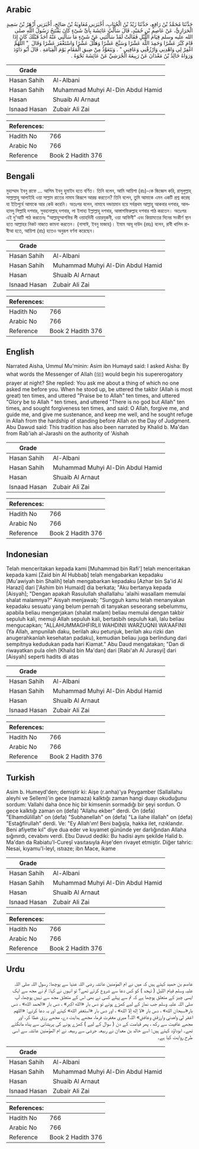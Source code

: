 ## Arabic


<div dir="rtl" lang="ar" style={{fontSize:'larger',backgroundColor:'#f8f9fa',padding:20}}>
حَدَّثَنَا مُحَمَّدُ بْنُ رَافِعٍ، حَدَّثَنَا زَيْدُ بْنُ الْحُبَابِ، أَخْبَرَنِي مُعَاوِيَةُ بْنُ صَالِحٍ، أَخْبَرَنِي أَزْهَرُ بْنُ سَعِيدٍ الْحَرَازِيُّ، عَنْ عَاصِمِ بْنِ حُمَيْدٍ، قَالَ سَأَلْتُ عَائِشَةَ بِأَىِّ شَىْءٍ كَانَ يَفْتَتِحُ رَسُولُ اللَّهِ صلى الله عليه وسلم قِيَامَ اللَّيْلِ فَقَالَتْ لَقَدْ سَأَلْتَنِي عَنْ شَىْءٍ مَا سَأَلَنِي عَنْهُ أَحَدٌ قَبْلَكَ كَانَ إِذَا قَامَ كَبَّرَ عَشْرًا وَحَمِدَ اللَّهَ عَشْرًا وَسَبَّحَ عَشْرًا وَهَلَّلَ عَشْرًا وَاسْتَغْفَرَ عَشْرًا وَقَالَ ‏ "‏ اللَّهُمَّ اغْفِرْ لِي وَاهْدِنِي وَارْزُقْنِي وَعَافِنِي ‏"‏ ‏.‏ وَيَتَعَوَّذُ مِنْ ضِيقِ الْمَقَامِ يَوْمَ الْقِيَامَةِ ‏.‏ قَالَ أَبُو دَاوُدَ وَرَوَاهُ خَالِدُ بْنُ مَعْدَانَ عَنْ رَبِيعَةَ الْجُرَشِيِّ عَنْ عَائِشَةَ نَحْوَهُ ‏.‏
</div>
<div style={{backgroundColor:'#f8f9fa',padding:20, marginBottom: 10}}><table> <thead> <tr> <th>Grade</th> <th></th> </tr> </thead> <tbody> <tr><td>Hasan Sahih</td><td>Al-Albani</td></tr><tr><td>Hasan Sahih</td><td>Muhammad Muhyi Al-Din Abdul Hamid</td></tr><tr><td>Hasan</td><td>Shuaib Al Arnaut</td></tr><tr><td>Isnaad Hasan</td><td>Zubair Ali Zai</td></tr></tbody></table><table> <thead> <tr> <th>References:</th> <th></th> </tr> </thead> <tbody><tr><td>Hadith No</td><td>766</td></tr><tr><td>Arabic No</td><td>766</td></tr><tr><td>Reference</td><td>Book 2 Hadith 376</td></tr></tbody></table></div>

## Bengali


<div dir="ltr" lang="bn" style={{fontSize:'larger',backgroundColor:'#f8f9fa',padding:20}}>
মুহাম্মাদ ইবনু রাফে ... আসিম ইবনু হুমাইদ হতে বর্ণিত। তিনি বলেন, আমি আয়িশা (রাঃ)-কে জিজ্ঞেস করি, রাসূলুল্লাহ্ সাল্লাল্লাহু আলাইহি ওয়া সাল্লাম রাতের নামায কিরূপে আরম্ভ করতেন? তিনি বলেন, তুমি আমাকে এমন একটি প্রশ্ন করেছ যা ইতিপূর্বে আমাকে আর কেউ করেনি। অতঃপর বলেন, নামাযে দন্ডায়মান হয়ে সর্বপ্রথম আল্লাহু আকবার দশবার, আলহামদু লিল্লাহি দশবার, সুবহানাল্লাহ্ দশবার, লা ইলাহা ইল্লাল্লাহু দশবার, আস্তাগফিরুল্লাহ দশবার পাঠ করতেন। অতঃপর এই দু’আটি পাঠ করতেনঃ “আল্লাহুম্মাগফির লী ওয়াহদিনী ওয়ারযুকনী, ওয়া আফিনী” এবং কিয়ামতের দিনের সংকীর্ণ স্থান হতে আল্লাহর নিকট নাজাত কামনা করতেন। (নাসাঈ, ইবনু মাজাহ)। ইমাম আবূ দাউদ (রহঃ) বলেন, রাবী খালিদ রাবীআ হতে, আয়িশা (রাঃ) হতেও অনুরূপ বর্ণনা করেছেন।
</div>
<div style={{backgroundColor:'#f8f9fa',padding:20, marginBottom: 10}}><table> <thead> <tr> <th>Grade</th> <th></th> </tr> </thead> <tbody> <tr><td>Hasan Sahih</td><td>Al-Albani</td></tr><tr><td>Hasan Sahih</td><td>Muhammad Muhyi Al-Din Abdul Hamid</td></tr><tr><td>Hasan</td><td>Shuaib Al Arnaut</td></tr><tr><td>Isnaad Hasan</td><td>Zubair Ali Zai</td></tr></tbody></table><table> <thead> <tr> <th>References:</th> <th></th> </tr> </thead> <tbody><tr><td>Hadith No</td><td>766</td></tr><tr><td>Arabic No</td><td>766</td></tr><tr><td>Reference</td><td>Book 2 Hadith 376</td></tr></tbody></table></div>

## English


<div dir="ltr" lang="en" style={{fontSize:'larger',backgroundColor:'#f8f9fa',padding:20}}>
Narrated Aisha, Ummul Mu'minin: Asim ibn Humayd said: I asked Aisha: By what words the Messenger of Allah (ﷺ) would begin his supererogatory prayer at night? She replied: You ask me about a thing of which no one asked me before you. When he stood up, be uttered the takbir (Allah is most great) ten times, and uttered "Praise be to Allah" ten times, and uttered "Glory be to Allah " ten times, and uttered "There is no god but Allah" ten times, and sought forgiveness ten times, and said: O Allah, forgive me, and guide me, and give me sustenance, and keep me well, and he sought refuge in Allah from the hardship of standing before Allah on the Day of Judgment. Abu Dawud said: This tradition has also been narrated by Khalid b. Ma'dan from Rab'iah al-Jarashi on the authority of 'Aishah
</div>
<div style={{backgroundColor:'#f8f9fa',padding:20, marginBottom: 10}}><table> <thead> <tr> <th>Grade</th> <th></th> </tr> </thead> <tbody> <tr><td>Hasan Sahih</td><td>Al-Albani</td></tr><tr><td>Hasan Sahih</td><td>Muhammad Muhyi Al-Din Abdul Hamid</td></tr><tr><td>Hasan</td><td>Shuaib Al Arnaut</td></tr><tr><td>Isnaad Hasan</td><td>Zubair Ali Zai</td></tr></tbody></table><table> <thead> <tr> <th>References:</th> <th></th> </tr> </thead> <tbody><tr><td>Hadith No</td><td>766</td></tr><tr><td>Arabic No</td><td>766</td></tr><tr><td>Reference</td><td>Book 2 Hadith 376</td></tr></tbody></table></div>

## Indonesian


<div dir="ltr" lang="id" style={{fontSize:'larger',backgroundColor:'#f8f9fa',padding:20}}>
Telah menceritakan kepada kami [Muhammad bin Rafi'] telah menceritakan kepada kami [Zaid bin Al Hubbab] telah mengabarkan kepadaku [Mu'awiyah bin Shalih] telah mengabarkan kepadaku [Azhar bin Sa'id Al Harazi] dari ['Ashim bin Humaid] dia berkata; "Aku bertanya kepada [Aisyah]; "Dengan apakah Rasulullah shallallahu 'alaihi wasallam memulai shalat malamnya?" Aisyah menjawab; "Sungguh kamu telah menanyakan kepadaku sesuatu yang belum pernah di tanyakan seseorang sebelummu, apabila beliau mengerjakan (shalat malam) beliau memulai dengan takbir sepuluh kali, memuji Allah sepuluh kali, bertasbih sepuluh kali, lalu beliau mengucapkan; "ALLAHUMMAGHFIRLII WAHDINII WARZUQNII WA'AAFINII (Ya Allah, ampunilah daku, berilah aku petunjuk, berilah aku rizki dan anugerahkanlah kesehatan padaku), kemudian beliau juga berlindung dari sempitnya kedudukan pada hari Kiamat." Abu Daud mengatakan; "Dan di riwayatkan pula oleh [Khalid bin Ma'dan] dari [Rabi'ah Al Jurasyi] dari [Aisyah] seperti hadits di atas
</div>
<div style={{backgroundColor:'#f8f9fa',padding:20, marginBottom: 10}}><table> <thead> <tr> <th>Grade</th> <th></th> </tr> </thead> <tbody> <tr><td>Hasan Sahih</td><td>Al-Albani</td></tr><tr><td>Hasan Sahih</td><td>Muhammad Muhyi Al-Din Abdul Hamid</td></tr><tr><td>Hasan</td><td>Shuaib Al Arnaut</td></tr><tr><td>Isnaad Hasan</td><td>Zubair Ali Zai</td></tr></tbody></table><table> <thead> <tr> <th>References:</th> <th></th> </tr> </thead> <tbody><tr><td>Hadith No</td><td>766</td></tr><tr><td>Arabic No</td><td>766</td></tr><tr><td>Reference</td><td>Book 2 Hadith 376</td></tr></tbody></table></div>

## Turkish


<div dir="ltr" lang="tr" style={{fontSize:'larger',backgroundColor:'#f8f9fa',padding:20}}>
Asim b. Humeyd'den; demiştir ki: Aişe (r.anha)'ya Peygamber (Sallallahu aleyhi ve Sellem)'in gece (namaza) kalktığı zaman hangi duayı okuduğunu sordum: Vallahi daha önce hiç bir kimsenin sormadığı bir şeyi sordun. O gece kalktığı zaman on (defa) "Allahu ekber" derdi. On (defa) "Elhamdülillah" on (defa) "Subhanellah" on (defa) "La ilahe illallah" on (defa) "Estağfirullah" derdi. Ve: "Ey Allah'ım! Beni bağışla, hakka ilet, rızıklandır. Beni afiyette kıl" diye dua eder ve kıyamet gününde yer darlığından Allaha sığınırdı, cevabını verdi. Ebu Davud dediki: Bu hadisi aynı şekilde Halid b. Ma'dan da Rabiatu'l-Cureşî vasıtasıyla Aişe'den rivayet etmiştir. Diğer tahric: Nesai, kıyamu'l-leyl, ıstıaze; ibn Mace, ikame
</div>
<div style={{backgroundColor:'#f8f9fa',padding:20, marginBottom: 10}}><table> <thead> <tr> <th>Grade</th> <th></th> </tr> </thead> <tbody> <tr><td>Hasan Sahih</td><td>Al-Albani</td></tr><tr><td>Hasan Sahih</td><td>Muhammad Muhyi Al-Din Abdul Hamid</td></tr><tr><td>Hasan</td><td>Shuaib Al Arnaut</td></tr><tr><td>Isnaad Hasan</td><td>Zubair Ali Zai</td></tr></tbody></table><table> <thead> <tr> <th>References:</th> <th></th> </tr> </thead> <tbody><tr><td>Hadith No</td><td>766</td></tr><tr><td>Arabic No</td><td>766</td></tr><tr><td>Reference</td><td>Book 2 Hadith 376</td></tr></tbody></table></div>

## Urdu


<div dir="rtl" lang="ur" style={{fontSize:'larger',backgroundColor:'#f8f9fa',padding:20}}>
عاصم بن حمید کہتے ہیں کہ میں نے ام المؤمنین عائشہ رضی اللہ عنہا سے پوچھا: رسول اللہ صلی اللہ علیہ وسلم قیام اللیل ( تہجد ) کو کس دعا سے شروع کرتے تھے؟ تو انہوں نے کہا: تم نے مجھ سے ایک ایسی چیز کے متعلق پوچھا ہے کہ تم سے پہلے کسی نے بھی اس کے متعلق مجھ سے نہیں پوچھا، آپ صلی اللہ علیہ وسلم جب نماز کے لیے کھڑے ہوتے تو دس بار «الله اكبر» ، دس بار «الحمد الله» ، دس بار«سبحان الله» ، دس بار «لا إله إلا الله» ، اور دس بار «استغفر الله» کہتے اور یہ دعا کرتے: «اللهم اغفر لي واهدني وارزقني وعافني» اللہ! میری مغفرت فرما، مجھے ہدایت دے، مجھے رزق عطا کر، اور مجھے عافیت سے رکھ ، پھر قیامت کے دن ( سوال کے لیے ) کھڑے ہونے کی پریشانی سے پناہ مانگتے تھے۔ ابوداؤد کہتے ہیں: اسے خالد بن معدان نے ربیعہ جرشی سے ربیعہ نے ام المؤمنین عائشہ سے اسی طرح روایت کیا ہے۔
</div>
<div style={{backgroundColor:'#f8f9fa',padding:20, marginBottom: 10}}><table> <thead> <tr> <th>Grade</th> <th></th> </tr> </thead> <tbody> <tr><td>Hasan Sahih</td><td>Al-Albani</td></tr><tr><td>Hasan Sahih</td><td>Muhammad Muhyi Al-Din Abdul Hamid</td></tr><tr><td>Hasan</td><td>Shuaib Al Arnaut</td></tr><tr><td>Isnaad Hasan</td><td>Zubair Ali Zai</td></tr></tbody></table><table> <thead> <tr> <th>References:</th> <th></th> </tr> </thead> <tbody><tr><td>Hadith No</td><td>766</td></tr><tr><td>Arabic No</td><td>766</td></tr><tr><td>Reference</td><td>Book 2 Hadith 376</td></tr></tbody></table></div>